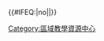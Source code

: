 {{Navbox
  |title      = {{flagicon|ROC}} [[中華民國|<span style="color:white;">中華民國</span>]]（臺灣）區域教學資源中心
  |titlestyle = background:#04AAC3;color:#FFFFFF;navbar:plain
  |abovestyle = background:#68CCDB;color:#FFFFFF
  |belowstyle = background:#68CCDB;color:#FFFFFF
  |groupstyle = background:#B3E5ED
  |name       = 臺灣區域教學資源中心
  |style      = width: 100%
  |group1     = [[北一區區域教學資源中心|北一區]]
  |list1      = {{北一區區域教學資源中心/list}}
  |group2     = [[北二區區域教學資源中心|北二區]]
  |list2      = {{北二區區域教學資源中心/list}}
  |group3     = [[桃竹苗區域教學資源中心|桃竹苗]]
  |list3      = {{桃竹苗區域教學資源中心/list}}
  |group4     = [[中區區域教學資源中心|中區]]
  |list4      = {{中區區域教學資源中心/list}}
  |group5     = [[雲嘉南區域教學資源中心|雲嘉南]]
  |list5      = {{雲嘉南區域教學資源中心/list}}
  |group6     = [[高東屏區域教學資源中心|高東屏]]
  |list6      = {{高東屏區域教學資源中心/list}}
  |group7     = [[北區技職校院區域教學資源中心|北區技職校院]]
  |list7      = {{北區技職校院區域教學資源中心/list}}
  |group8     = [[中區技職校院區域教學資源中心|中區技職校院]]
  |list8      = {{中區技職校院區域教學資源中心/list}}
  |group9     = [[南區技職校院區域教學資源中心|南區技職校院]]
  |list9      = {{南區技職校院區域教學資源中心/list}}
}}<includeonly>{{#IFEQ:{{{cat}}}|no||[[Category:區域教學資源中心]]}}</includeonly><noinclude>{{Documentation}}</noinclude>
